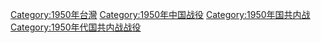 [[Category:1950年台灣|Category:1950年台灣]]
[[Category:1950年中国战役|Category:1950年中国战役]]
[[Category:1950年国共内战|Category:1950年国共内战]]
[[Category:1950年代国共内战战役|Category:1950年代国共内战战役]]